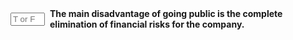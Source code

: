 ::: {.question-block}

<form onsubmit="event.preventDefault(); checkAnswerBox('q88','F')" style="display: flex; align-items: center; gap: 8px;">
<input type="text" id="q88" name="q88" maxlength="1" placeholder="T or F"
         style="width: 55px;" data-correct-answer="F" /> <label for="q88"><strong>The main disadvantage of going public is the complete elimination of financial risks for the company.</strong></label>
</form>

<div id="feedback-q88" class="feedback" data-status="" style="display:none;">
The sentence is FALSE. Going public does not eliminate financial risks; instead, it introduces new ones such as market volatility, increased regulatory scrutiny, and public pressure on performance.
</div>
:::
